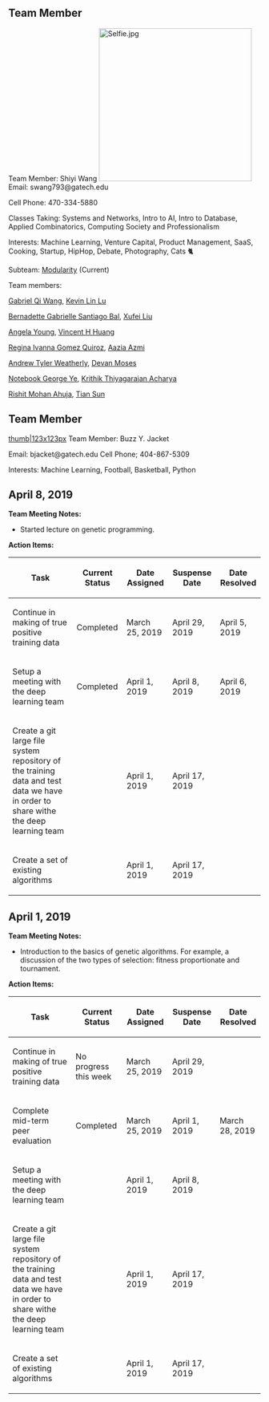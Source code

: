 == Team Member ==
Team Member: Shiyi Wang
[[File:Selfie.jpg|right|frameless|305x305px]]
Email: swang793@gatech.edu

Cell Phone: 470-334-5880

Classes Taking: Systems and Networks, Intro to AI, Intro to Database, Applied Combinatorics, Computing Society and Professionalism

Interests: Machine Learning, Venture Capital, Product Management, SaaS, Cooking, Startup, HipHop, Debate, Photography, Cats 🐈

Subteam: [[Modularity]] (Current)

Team members:

[[Notebook Gabriel Qi Wang|Gabriel Qi Wang]], [[Notebook Kevin Lin Lu|Kevin Lin Lu]]

[[Notebook Bernadette Gabrielle Santiago Bal|Bernadette Gabrielle Santiago Bal]], [[Notebook Xufei Liu|Xufei Liu]]

[[Notebook Angela Young|Angela Young]], [[Notebook Vincent H Huang|Vincent H Huang]]

[[Notebook Regina Ivanna Gomez Quiroz|Regina Ivanna Gomez Quiroz]], [[Notebook Aazia Azmi|Aazia Azmi]]

[[Notebook Andrew Tyler Weatherly|Andrew Tyler Weatherly]], [[Notebook Devan Moses|Devan Moses]]

[[Notebook George Ye|Notebook George Ye]], [[Notebook Krithik Thiyagarajan Acharya|Krithik Thiyagarajan Acharya]]

[[Notebook Rishit Mohan Ahuja|Rishit Mohan Ahuja]], [[Notebook Tian Sun|Tian Sun]]

== Team Member ==
[[files/GeorgiaTechBuzz.jpg|thumb|123x123px]]
Team Member: Buzz Y. Jacket

Email: bjacket@gatech.edu
Cell Phone; 404-867-5309

Interests: Machine Learning, Football, Basketball, Python



== April 8, 2019 ==
'''Team Meeting Notes:'''
* Started lecture on genetic programming.

'''Action Items:'''
{| class="wikitable"
!Task
!Current Status
!Date Assigned
!Suspense Date
!Date Resolved
|-
|Continue in making of true positive training data
|Completed
|March 25, 2019
|April 29, 2019
|April 5, 2019
|-
|Setup a meeting with the deep learning team
|Completed
|April 1, 2019
|April 8, 2019
|April 6, 2019
|-
|Create a git large file system repository of the training data and test data we have in order to share withe the deep learning team
|
|April 1, 2019
|April 17, 2019
|
|-
|Create a set of existing algorithms
|
|April 1, 2019
|April 17, 2019
|}

== April 1, 2019 ==
'''Team Meeting Notes:'''
* Introduction to the basics of genetic algorithms. For example, a discussion of the two types of selection: fitness proportionate and tournament.

'''Action Items:'''
{| class="wikitable"
!Task
!Current Status
!Date Assigned
!Suspense Date
!Date Resolved
|-
|Continue in making of true positive training data
|No progress this week
|March 25, 2019
|April 29, 2019
|
|-
|Complete mid-term peer evaluation
|Completed 
|March 25, 2019
|April 1, 2019
|March 28, 2019
|-
|Setup a meeting with the deep learning team
|
|April 1, 2019
|April 8, 2019
|
|-
|Create a git large file system repository of the training data and test data we have in order to share withe the deep learning team
|
|April 1, 2019
|April 17, 2019
|
|-
|Create a set of existing algorithms
|
|April 1, 2019
|April 17, 2019
|}


